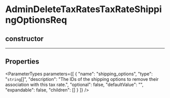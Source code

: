 
# AdminDeleteTaxRatesTaxRateShippingOptionsReq

## constructor

___

## Properties

<ParameterTypes parameters={[
  {
    "name": "shipping_options",
    "type": "`string`[]",
    "description": "The IDs of the shipping options to remove their association with this tax rate.",
    "optional": false,
    "defaultValue": "",
    "expandable": false,
    "children": []
  }
]} />
